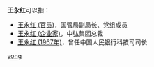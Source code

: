 '''王永红'''可以指：
* [[王永红_(官员)|王永红 (官员)]]，国管局副局长、党组成员
* [[王永红_(企业家)|王永红 (企业家)]]，中弘集团总裁
* [[王永红_(1967年)|王永红 (1967年)]]，曾任中国人民银行科技司司长

{{disambig}}

[[Category:三字王姓人名消歧义|yong]]
